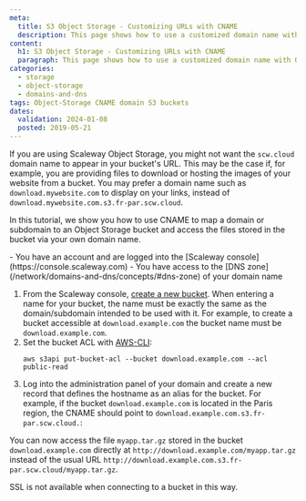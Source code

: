 ```yaml
---
meta:
  title: S3 Object Storage - Customizing URLs with CNAME
  description: This page shows how to use a customized domain name with Object Storage buckets
content:
  h1: S3 Object Storage - Customizing URLs with CNAME
  paragraph: This page shows how to use a customized domain name with Object Storage buckets
categories:
  - storage
  - object-storage
  - domains-and-dns
tags: Object-Storage CNAME domain S3 buckets
dates:
  validation: 2024-01-08
  posted: 2019-05-21
---
```


If you are using Scaleway Object Storage, you might not want the `scw.cloud` domain name to appear in your bucket's URL. This may be the case if, for example, you are providing files to download or hosting the images of your website from a bucket. You may prefer a domain name such as `download.mywebsite.com` to display on your links, instead of `download.mywebsite.com.s3.fr-par.scw.cloud`.

In this tutorial, we show you how to use CNAME to map a domain or subdomain to an Object Storage bucket and access the files stored in the bucket via your own domain name.

<Macro id="iam-requirements" />
 
<Message type="requirement">
  - You have an account and are logged into the [Scaleway console](https://console.scaleway.com)
  - You have access to the [DNS zone](/network/domains-and-dns/concepts/#dns-zone) of your domain name
</Message>

1. From the Scaleway console, [create a new bucket](/storage/object/how-to/create-a-bucket/). When entering a name for your bucket, the name must be exactly the same as the domain/subdomain intended to be used with it. For example, to create a bucket accessible at `download.example.com` the bucket name must be `download.example.com`.
2. Set the bucket ACL with [AWS-CLI](/storage/object/api-cli/object-storage-aws-cli/):
    ```
    aws s3api put-bucket-acl --bucket download.example.com --acl public-read
    ```
3. Log into the administration panel of your domain and create a new record that defines the hostname as an alias for the bucket. For example, if the bucket `download.example.com` is located in the Paris region, the CNAME should point to `download.example.com.s3.fr-par.scw.cloud.`:

<Lightbox src="scaleway-bucket_cname.webp" alt="" />

You can now access the file `myapp.tar.gz` stored in the bucket `download.example.com` directly at `http://download.example.com/myapp.tar.gz` instead of the usual URL `http://download.example.com.s3.fr-par.scw.cloud/myapp.tar.gz`.

<Message type="important">
  SSL is not available when connecting to a bucket in this way.
</Message>
